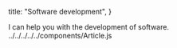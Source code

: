 
  title: "Software development",
}

<Article title="Software development">
  I can help you with the development of software.

  <Contact />
</Article>
../../../../../components/Article.js
